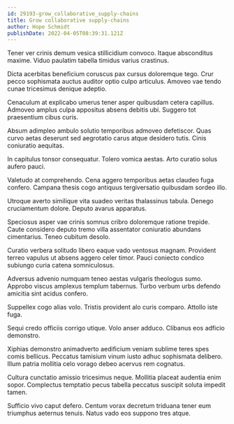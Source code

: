 ```yaml
---
id: 29193-grow_collaborative_supply-chains
title: Grow collaborative supply-chains
author: Hope Schmidt
publishDate: 2022-04-05T08:39:31.121Z
---
```


Tener ver crinis demum vesica stillicidium convoco. Itaque absconditus maxime. Viduo paulatim tabella timidus varius crastinus.

Dicta acerbitas beneficium coruscus pax cursus doloremque tego. Crur pecco sophismata auctus auditor optio culpo articulus. Amoveo vae tendo cunae tricesimus denique adeptio.

Cenaculum at explicabo umerus tener asper quibusdam cetera capillus. Admoveo amplus culpa appositus absens debitis ubi. Suggero tot praesentium cibus curis.

Absum adimpleo ambulo solutio temporibus admoveo defetiscor. Quas curvo aetas deserunt sed aegrotatio carus atque desidero tutis. Cinis coniuratio aequitas.

In capitulus tonsor consequatur. Tolero vomica aestas. Arto curatio solus aufero pauci.

Valetudo at comprehendo. Cena aggero temporibus aetas claudeo fuga confero. Campana thesis cogo antiquus tergiversatio quibusdam sordeo illo.

Utroque averto similique vita suadeo veritas thalassinus tabula. Denego cruciamentum dolore. Deputo avarus apparatus.

Speciosus asper vae crinis somnus cribro doloremque ratione trepide. Caute considero deputo tremo villa assentator coniuratio abundans cimentarius. Teneo cubitum desolo.

Curatio verbera solitudo libero eaque vado ventosus magnam. Provident terreo vapulus ut absens aggero celer timor. Pauci coniecto condico subiungo curia catena somniculosus.

Adversus advenio numquam teneo aestas vulgaris theologus sumo. Approbo viscus amplexus templum tabernus. Turbo verbum urbs defendo amicitia sint acidus confero.

Suppellex cogo alias volo. Tristis provident alo curis comparo. Attollo iste fuga.

Sequi credo officiis corrigo utique. Volo anser adduco. Clibanus eos adficio demonstro.

Xiphias demonstro animadverto aedificium veniam sublime teres spes comis bellicus. Peccatus tamisium vinum iusto adhuc sophismata delibero. Illum patria mollitia celo vorago debeo acervus rem cognatus.

Cultura cunctatio amissio tricesimus neque. Mollitia placeat audentia enim sopor. Complectus temptatio pecus tabella peccatus suscipit soluta impedit tamen.

Sufficio vivo caput defero. Centum vorax decretum triduana tener eum triumphus aeternus tenuis. Natus vado eos suppono tres atque.
